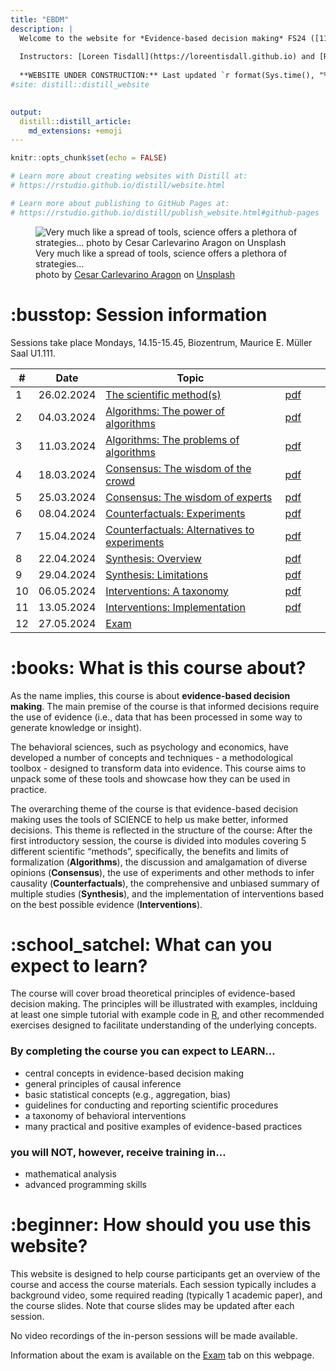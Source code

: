 ```yaml
---
title: "EBDM"
description: |
  Welcome to the website for *Evidence-based decision making* FS24 ([11230-01](https://vorlesungsverzeichnis.unibas.ch/de/home?id=280447))
  
  Instructors: [Loreen Tisdall](https://loreentisdall.github.io) and [Rui Mata](https://psychologie.unibas.ch/de/personen/rui-mata/about-me/), University of Basel
  
  **WEBSITE UNDER CONSTRUCTION:** Last updated `r format(Sys.time(), "%a %b %d %X %Y")`
#site: distill::distill_website

    
output: 
  distill::distill_article:
    md_extensions: +emoji
---
```


```r
knitr::opts_chunk$set(echo = FALSE)

# Learn more about creating websites with Distill at:
# https://rstudio.github.io/distill/website.html

# Learn more about publishing to GitHub Pages at:
# https://rstudio.github.io/distill/publish_website.html#github-pages

```

![Very much like a spread of tools, science offers a plethora of strategies... <br> <span>photo by <a href="https://unsplash.com/@carlevarino?utm_source=unsplash&amp;utm_medium=referral&amp;utm_content=creditCopyText">Cesar Carlevarino Aragon</a> on <a href="https://unsplash.com/s/photos/tools?utm_source=unsplash&amp;utm_medium=referral&amp;utm_content=creditCopyText">Unsplash</a></span>](photos/cesar-carlevarino-aragon-NL_DF0Klepc-unsplash.jpg)

# :busstop: Session information

Sessions take place Mondays, 14.15-15.45, Biozentrum, Maurice E. Müller Saal U1.111.  

::: l-body
| # | Date     | Topic                         |        |
|---| ---------|-------------------------------|--------|
| 1 | 26.02.2024 | [The scientific method(s)](session1.html) |[pdf](presentations/EBDM_session1.pdf)| 
| 2 | 04.03.2024 | [Algorithms: The power of algorithms](session2.html) |[pdf](presentations/EBDM_session2.pdf) |
| 3 | 11.03.2024 | [Algorithms: The problems of algorithms](session3.html) |[pdf](presentations/EBDM_session3.pdf) |
| 4 | 18.03.2024 | [Consensus: The wisdom of the crowd](session4.html) |[pdf](presentations/EBDM_session4.pdf) |
| 5 | 25.03.2024 | [Consensus: The wisdom of experts](session5.html) |[pdf](presentations/EBDM_session5.pdf) |
| 6 | 08.04.2024 | [Counterfactuals: Experiments](session6.html) |[pdf](presentations/EBDM_session6.pdf) |
| 7 | 15.04.2024 | [Counterfactuals: Alternatives to experiments](session7.html) |[pdf](presentations/EBDM_session7.pdf) |
| 8 | 22.04.2024 | [Synthesis: Overview](session8.html) |[pdf](presentations/EBDM_session8.pdf) |
| 9 | 29.04.2024 | [Synthesis: Limitations](session9.html) |[pdf](presentations/EBDM_session9.pdf) |
| 10 | 06.05.2024 | [Interventions: A taxonomy](session10.html) |[pdf](presentations/EBDM_session10.pdf) |
| 11 | 13.05.2024 | [Interventions: Implementation](session11.html) |[pdf](presentations/EBDM_session11.pdf) |
| 12 | 27.05.2024 | [Exam](exam.html) | |
:::

# :books: What is this course about? 

As the name implies, this course is about **evidence-based decision making**. The main premise of the course is that informed decisions require the use of evidence (i.e., data that has been processed in some way to generate knowledge or insight). 

The behavioral sciences, such as psychology and economics, have developed a number of concepts and techniques - a methodological toolbox - designed to transform data into evidence. This course aims to unpack some of these tools and showcase how they can be used in practice. 

The overarching theme of the course is that evidence-based decision making uses the tools of SCIENCE to help us make better, informed decisions. This theme is reflected in the structure of the course: After the first introductory session, the course is divided into modules covering 5 different scientific "methods", specifically, the benefits and limits of formalization (**Algorithms**), the discussion and amalgamation of diverse opinions (**Consensus**), the use of experiments and other methods to infer causality (**Counterfactuals**), the comprehensive and unbiased summary of multiple studies (**Synthesis**), and the implementation of interventions based on the best possible evidence (**Interventions**). 

# :school_satchel: What can you expect to learn? 

The course will cover broad theoretical principles of evidence-based decision making. The principles will be illustrated with examples, inclduing at least one simple tutorial with example code in [R](https://www.r-project.org), and other recommended exercises designed to facilitate understanding of the underlying concepts.

### By completing the course you can expect to LEARN... 

- central concepts in evidence-based decision making
- general principles of causal inference
- basic statistical concepts (e.g., aggregation, bias)
- guidelines for conducting and reporting scientific procedures  
- a taxonomy of behavioral interventions
- many practical and positive examples of evidence-based practices

### you will NOT, however, receive training in...

- mathematical analysis
- advanced programming skills 

# :beginner: How should you use this website? 

This website is designed to help course participants get an overview of the course and access the course materials. Each session typically includes a background video, some required reading (typically 1 academic paper), and the course slides. Note that course slides may be updated after each session. 

No video recordings of the in-person sessions will be made available. 

Information about the exam is available on the [Exam](exam.html) tab on this webpage.  
